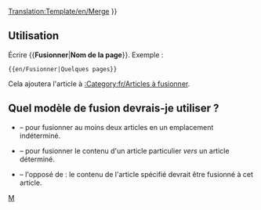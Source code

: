 <noinclude>[[Translation:Template/en/Merge]]</noinclude>
{{en/Ambox| type  = move
| image = en/Merge.png
| text  =  {{#IF: {{{1|}}} |
Il a été suggéré que le contenu de cet article et de ''[[:{{{1}}}|{{{1}}}]]'' soient <span class="plainlinks">[http://fr.wikipedia.org/wiki/Wikip%C3%A9dia:Pages_%C3%A0_fusionner fusionné]</span> dans un nouvel article.  | Aucun nom de page n'a été fourni, réglez ceci ou supprimez ce modèle
}} }}<includeonly>{{{2|[[Category:en/Articles à unifier|{{en/NOMDELAPAGE}}]]}}}</includeonly><noinclude>

==Utilisation==
Écrire <nowiki>{{</nowiki>'''Fusionner'''|'''Nom de la page'''<nowiki>}}</nowiki>. Exemple :
<pre>{{en/Fusionner|Quelques pages}}</pre>
Cela ajoutera l'article à [[:Category:fr/Articles à fusionner]].

==Quel modèle de fusion devrais-je utiliser ?==
* {{en/S|fr/Fusionner}} &ndash; pour fusionner au moins deux articles en un emplacement indéterminé.
* {{en/S|fr/FusionnerA}} &ndash; pour fusionner le contenu d'un article particulier ''vers'' un article déterminé.
* {{en/S|fr/FusionnerDepuis}} &ndash; l'opposé de {{en/S|fr/FusionnerA}} : le contenu de l'article spécifié devrait être fusionné à cet article.

[[Category:fr/Infobox|M]]</noinclude>